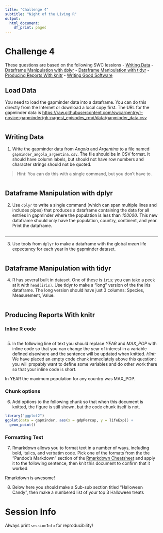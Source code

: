 ```yaml
---
title: "Challenge 4"
subtitle: "Night of the Living R"
output:
  html_document:
    df_print: paged
---
```


# Challenge 4
These questions are based on the following SWC lessions
- [Writing Data](http://swcarpentry.github.io/r-novice-gapminder/11-writing-data/)
- [Dataframe Manipulation with dplyr](http://swcarpentry.github.io/r-novice-gapminder/13-dplyr/)
- [Dataframe Manipulation with tidyr](http://swcarpentry.github.io/r-novice-gapminder/14-tidyr/)
- [Producing Reports With knitr](http://swcarpentry.github.io/r-novice-gapminder/15-knitr-markdown/)
- [Writing Good Software](http://swcarpentry.github.io/r-novice-gapminder/16-wrap-up/)

## Load Data

You need to load the gapminder data into a dataframe.  You can do this directly from the Internet or download a local copy first.  The URL for the gapminder data is <https://raw.githubusercontent.com/swcarpentry/r-novice-gapminder/gh-pages/_episodes_rmd/data/gapminder_data.csv>

```r

```

## Writing Data

1. Write the gapminder data from *Angola* and *Argentina* to a file named `gapminder_angola_argentina.csv`.  The file should be in CSV format.  It should have column labels, but should not have row numbers and character strings should not be quoted.  

> Hint: You can do this with a single command, but you don't have to.

```r

```


## Dataframe Manipulation with dplyr

2. Use `dplyr` to write a single command (which can span multiple lines and includes pipes) that produces a dataframe containing the data for all entries in gapminder where the population is less than *100000*.  This new dataframe should only have the population, country, continent, and year. Print the dataframe.

```r

```

------------------------

3. Use tools from `dplyr` to make a dataframe with the global *mean* life expectancy for each year in the gapminder dataset.

```r

```

## Dataframe Manipulation with tidyr

4. R has several built in dataset.  One of these is `iris`; you can take a peek at it with `head(iris)`.  Use tidyr to make a "long" version of the the iris dataframe.  The long version should have just 3 columns: Species, Measurement, Value.

```r

```

## Producing Reports With knitr
### Inline R code
```r

```

5. In the following line of text you should replace *YEAR* and *MAX_POP* with inline code so that you can change the year of interest in a variable defined elsewhere and the sentence will be updated when knitted.  *Hint:* We have placed an empty code chunk immediately above this question; you will propably want to define some variables and do other work there so that your inline code is short.

In YEAR the maximum population for any country was MAX_POP.

### Chunk options

6. Add options to the following chunk so that when this document is knitted, the figure is still shown, but the code chunk itself is not.

```r
library("ggplot2")
ggplot(data = gapminder, aes(x = gdpPercap, y = lifeExp)) +
  geom_point()
```

### Formatting Text
7. Rmarkdown allows you to format text in a number of ways, including bold, italics, and verbatim code.  Pick one of the formats from the the "Pandoc’s Markdown" section of the [Rmarkdown Cheatsheet](https://www.rstudio.com/wp-content/uploads/2016/03/rmarkdown-cheatsheet-2.0.pdf) and apply it to the following sentence, then knit this document to confirm that it worked:

Rmarkdown is awesome!



8. Below here you should make a Sub-sub section titled "Halloween Candy", then make a numbered list of your top 3 Halloween treats



# Session Info
Always print `sessionInfo` for reproducibility!
```r

```

